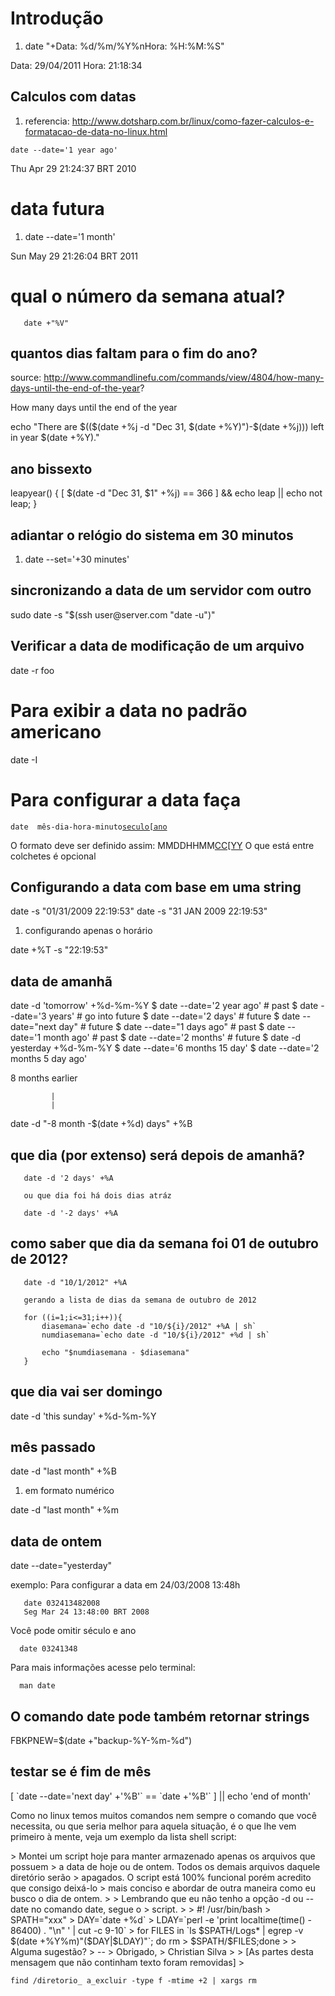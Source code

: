=Introdução=

# date "+Data: %d/%m/%Y%nHora: %H:%M:%S"
Data: 29/04/2011
Hora: 21:18:34

==Calculos com datas==
# referencia: http://www.dotsharp.com.br/linux/como-fazer-calculos-e-formatacao-de-data-no-linux.html

 date --date='1 year ago'
Thu Apr 29 21:24:37 BRT 2010

=data futura=
# date --date='1 month'
Sun May 29 21:26:04 BRT 2011

=qual o número da semana atual?=

    date +"%V"

==quantos dias faltam para o fim do ano?==
source: http://www.commandlinefu.com/commands/view/4804/how-many-days-until-the-end-of-the-year?

How many days until the end of the year

echo "There are $(($(date +%j -d "Dec 31, $(date +%Y)")-$(date +%j))) left in year $(date +%Y)."

==ano bissexto==

leapyear() { [ $(date -d "Dec 31, $1" +%j) == 366 ] && echo leap || echo not leap; }

==adiantar o relógio do sistema em 30 minutos==

# date --set='+30 minutes'


==sincronizando a data de um servidor com outro==

sudo date -s "$(ssh user@server.com "date -u")"

==Verificar a data de modificação de um arquivo==

date -r foo

=Para exibir a data no padrão americano=

date -I

=Para configurar a data faça=

 date  mês-dia-hora-minuto[[seculo[ano]]

O formato deve ser definido assim: MMDDHHMM[[CC[YY]]
O que está entre colchetes é opcional
==Configurando a data com base em uma string==

date -s "01/31/2009 22:19:53"
date -s "31 JAN 2009 22:19:53"

# configurando apenas o horário
date +%T -s "22:19:53"


==data de amanhã==

date -d 'tomorrow' +%d-%m-%Y
$ date --date='2 year ago'  # past
$ date --date='3 years'     # go into future
$ date --date='2 days'      # future
$ date --date="next day"    # future
$ date --date="1 days ago"  # past
$ date --date='1 month ago' # past
$ date --date='2 months'    # future
$ date -d yesterday +%d-%m-%Y
$ date --date='6 months 15 day'
$ date --date='2 months 5 day ago'

8 months earlier
          |
          |
date -d "-8 month -$(date +%d) days" +%B

== que dia (por extenso) será depois de amanhã? ==

	date -d '2 days' +%A

	ou que dia foi há dois dias atráz


	date -d '-2 days' +%A

== como saber que dia da semana foi 01 de outubro de 2012?==

	date -d "10/1/2012" +%A

	gerando a lista de dias da semana de outubro de 2012

	for ((i=1;i<=31;i++)){
		diasemana=`echo date -d "10/${i}/2012" +%A | sh`
		numdiasemana=`echo date -d "10/${i}/2012" +%d | sh`

		echo "$numdiasemana - $diasemana"
	}

==que dia vai ser domingo==

date -d 'this sunday' +%d-%m-%Y

==mês passado==

date -d "last month" +%B

# em formato numérico
date -d "last month" +%m

==data de ontem==

date --date="yesterday"

exemplo:
Para configurar a data em 24/03/2008 13:48h

    date 032413482008
    Seg Mar 24 13:48:00 BRT 2008


Você pode omitir século e ano

   date 03241348


Para mais informações acesse pelo terminal:

   man date

==O comando date pode também retornar strings==

FBKPNEW=$(date +"backup-%Y-%m-%d")

==testar se é fim de mês==

[ `date --date='next day' +'%B'` == `date +'%B'` ] || echo 'end of month'


Como no linux temos muitos comandos nem sempre o comando que você
necessita, ou que seria melhor para aquela situação, é o que
lhe vem primeiro à mente, veja um exemplo da lista shell script:


> Montei um script hoje para manter armazenado apenas os arquivos que possuem
> a data de hoje ou de ontem. Todos os demais arquivos daquele diretório serão
> apagados. O script está 100% funcional porém acredito que consigo deixá-lo
> mais conciso e abordar de outra maneira como eu busco o dia de ontem.
>
> Lembrando que eu não tenho a opção -d ou --date no comando date, segue o
> script.
>
> #! /usr/bin/bash
> SPATH="xxx"
> DAY=`date +%d`
> LDAY=`perl -e 'print localtime(time() - 86400) . "\n" ' | cut -c 9-10`
> for FILES in `ls $SPATH/Logs* | egrep -v $(date +%Y%m)"($DAY|$LDAY)"`; do rm
> $SPATH/$FILES;done
>
> Alguma sugestão?
> --
> Obrigado,
> Christian Silva
>
> [As partes desta mensagem que não continham texto foram removidas]
>

 find /diretorio_ a_excluir -type f -mtime +2 | xargs rm
